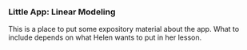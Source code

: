 ### Little App: Linear Modeling

This is a place to put some expository material about the app. What to include depends on what Helen wants to put in her lesson.

